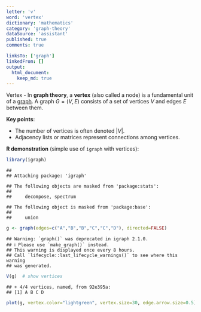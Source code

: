 ```yaml
---
letter: 'v'
word: 'vertex'
dictionary: 'mathematics'
category: 'graph-theory'
dataSource: 'assistant'
published: true
comments: true

linksTo: ['graph']
linkedFrom: []
output:
  html_document:
    keep_md: true
---
```




<a id="vertex">Vertex</a> - In **graph theory**, a **vertex** (also called a node) is a fundamental unit of a [graph](#graph). A graph $G=(V,E)$ consists of a set of vertices $V$ and edges $E$ between them.

**Key points**:
- The number of vertices is often denoted $|V|$.
- Adjacency lists or matrices represent connections among vertices.

**R demonstration** (simple use of `igraph` with vertices):


``` r
library(igraph)
```

```
## 
## Attaching package: 'igraph'
```

```
## The following objects are masked from 'package:stats':
## 
##     decompose, spectrum
```

```
## The following object is masked from 'package:base':
## 
##     union
```

``` r
g <- graph(edges=c("A","B","B","C","C","D"), directed=FALSE)
```

```
## Warning: `graph()` was deprecated in igraph 2.1.0.
## ℹ Please use `make_graph()` instead.
## This warning is displayed once every 8 hours.
## Call `lifecycle::last_lifecycle_warnings()` to see where this warning
## was generated.
```

``` r
V(g)  # show vertices
```

```
## + 4/4 vertices, named, from 92e395a:
## [1] A B C D
```

``` r
plot(g, vertex.color="lightgreen", vertex.size=30, edge.arrow.size=0.5)
```

<Figure src="/Users/work/Coding/derecksprojects/derecksnotes.com-playground/derecksnotes.com/client/src/app/dictionaries/mathematics/definitions/mathematics_graph-theory_v_vertex_files/figure-html/unnamed-chunk-1-1.png">
	
</Figure>
